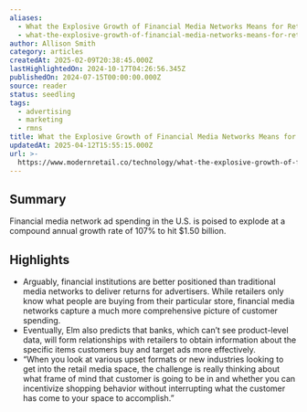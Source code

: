 ```yaml
---
aliases:
  - What the Explosive Growth of Financial Media Networks Means for Retailers
  - what-the-explosive-growth-of-financial-media-networks-means-for-retailers
author: Allison Smith
category: articles
createdAt: 2025-02-09T20:38:45.000Z
lastHighlightedOn: 2024-10-17T04:26:56.345Z
publishedOn: 2024-07-15T00:00:00.000Z
source: reader
status: seedling
tags:
  - advertising
  - marketing
  - rmns
title: What the Explosive Growth of Financial Media Networks Means for Retailers
updatedAt: 2025-04-12T15:55:15.000Z
url: >-
  https://www.modernretail.co/technology/what-the-explosive-growth-of-financial-media-networks-means-for-retailers/
---
```

## Summary

Financial media network ad spending in the U.S. is poised to explode at a compound annual growth rate of 107% to hit $1.50 billion.

## Highlights

- Arguably, financial institutions are better positioned than traditional media networks to deliver returns for advertisers. While retailers only know what people are buying from their particular store, financial media networks capture a much more comprehensive picture of customer spending.
- Eventually, Elm also predicts that banks, which can’t see product-level data, will form relationships with retailers to obtain information about the specific items customers buy and target ads more effectively.
- “When you look at various upset formats or new industries looking to get into the retail media space, the challenge is really thinking about what frame of mind that customer is going to be in and whether you can incentivize shopping behavior without interrupting what the customer has come to your space to accomplish.”
